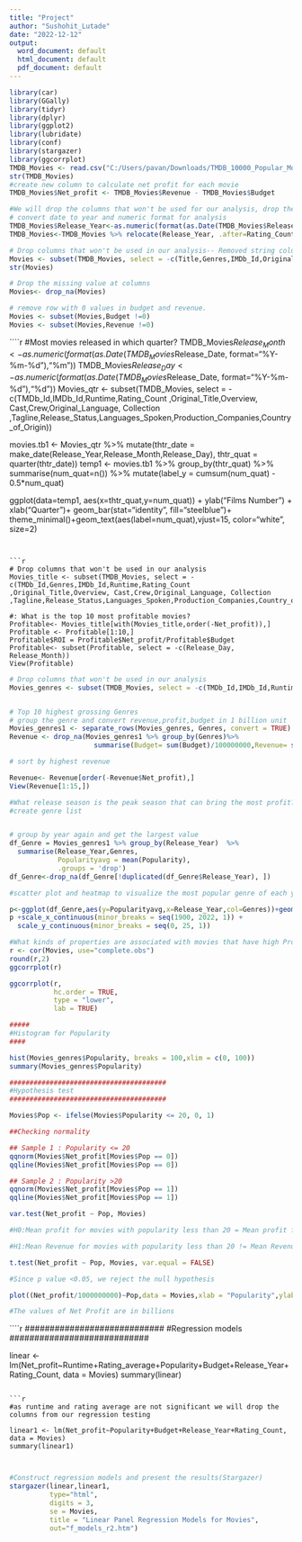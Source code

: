 ---
title: "Project"
author: "Sushohit_Lutade"
date: "2022-12-12"
output:
  word_document: default
  html_document: default
  pdf_document: default
---

```{r}
library(car)
library(GGally)
library(tidyr)
library(dplyr)
library(ggplot2)
library(lubridate)
library(conf)
library(stargazer)
library(ggcorrplot)
TMDB_Movies <- read.csv("C:/Users/pavan/Downloads/TMDB_10000_Popular_Movies (1).csv")
str(TMDB_Movies)
#create new column to calculate net profit for each movie
TMDB_Movies$Net_profit <- TMDB_Movies$Revenue - TMDB_Movies$Budget 

#We will drop the columns that won't be used for our analysis, drop the missing value
# convert date to year and numeric format for analysis
TMDB_Movies$Release_Year<-as.numeric(format(as.Date(TMDB_Movies$Release_Date, format="%Y-%m-%d"),"%Y"))
TMDB_Movies<-TMDB_Movies %>% relocate(Release_Year, .after=Rating_Count)

# Drop columns that won't be used in our analysis-- Removed string colums and not related column removed
Movies <- subset(TMDB_Movies, select = -c(Title,Genres,IMDb_Id,Original_Title,Overview, Cast,Crew,Original_Language, Collection ,Tagline,Release_Status,Languages_Spoken,Production_Companies,Country_of_Origin,Release_Date))
str(Movies)

# Drop the missing value at columns
Movies<- drop_na(Movies)

# remove row with 0 values in budget and revenue.
Movies <- subset(Movies,Budget !=0)
Movies <- subset(Movies,Revenue !=0)

```

````{r}
#Most movies released in which quarter?
TMDB_Movies$Release_Month<-as.numeric(format(as.Date(TMDB_Movies$Release_Date, format="%Y-%m-%d"),"%m"))
TMDB_Movies$Release_Day<-as.numeric(format(as.Date(TMDB_Movies$Release_Date, format="%Y-%m-%d"),"%d"))
Movies_qtr <- subset(TMDB_Movies, select = -c(TMDb_Id,IMDb_Id,Runtime,Rating_Count ,Original_Title,Overview, Cast,Crew,Original_Language, Collection ,Tagline,Release_Status,Languages_Spoken,Production_Companies,Country_of_Origin))

movies.tb1 <- Movies_qtr %>%
  mutate(thtr_date = make_date(Release_Year,Release_Month,Release_Day),
         thtr_quat = quarter(thtr_date))
temp1 <- movies.tb1 %>%
  group_by(thtr_quat) %>%
  summarise(num_quat=n()) %>%
  mutate(label_y = cumsum(num_quat) - 0.5*num_quat)

ggplot(data=temp1, aes(x=thtr_quat,y=num_quat)) + ylab("Films Number") + xlab("Quarter")+
  geom_bar(stat="identity", fill="steelblue")+ 
  theme_minimal()+geom_text(aes(label=num_quat),vjust=15, color="white", size=2)

```


```{r}

# Drop columns that won't be used in our analysis
Movies_title <- subset(TMDB_Movies, select = -c(TMDb_Id,Genres,IMDb_Id,Runtime,Rating_Count ,Original_Title,Overview, Cast,Crew,Original_Language, Collection ,Tagline,Release_Status,Languages_Spoken,Production_Companies,Country_of_Origin,Release_Date))

#: What is the top 10 most profitable movies?
Profitable<- Movies_title[with(Movies_title,order(-Net_profit)),]
Profitable <- Profitable[1:10,]
Profitable$ROI = Profitable$Net_profit/Profitable$Budget
Profitable<- subset(Profitable, select = -c(Release_Day, Release_Month))
View(Profitable)

```


```{r}

# Drop columns that won't be used in our analysis
Movies_genres <- subset(TMDB_Movies, select = -c(TMDb_Id,IMDb_Id,Runtime,Rating_Count ,Original_Title,Overview, Cast,Crew,Original_Language, Collection ,Tagline,Release_Status,Languages_Spoken,Production_Companies,Country_of_Origin,Release_Date))


# Top 10 highest grossing Genres
# group the genre and convert revenue,profit,budget in 1 billion unit
Movies_genres1 <- separate_rows(Movies_genres, Genres, convert = TRUE)
Revenue <- drop_na(Movies_genres1 %>% group_by(Genres)%>%
                     summarise(Budget= sum(Budget)/100000000,Revenue= sum(Revenue)/100000000,Net_profit=sum(Net_profit)/100000000,Popularity = mean(Popularity)))

# sort by highest revenue

Revenue<- Revenue[order(-Revenue$Net_profit),]
View(Revenue[1:15,])

```

```{r}


#What release season is the peak season that can bring the most profit?
#create genre list


# group by year again and get the largest value
df_Genre = Movies_genres1 %>% group_by(Release_Year)  %>%
  summarise(Release_Year,Genres,
            Popularityavg = mean(Popularity),
            .groups = 'drop')
df_Genre<-drop_na(df_Genre[!duplicated(df_Genre$Release_Year), ])

#scatter plot and heatmap to visualize the most popular genre of each year.

p<-ggplot(df_Genre,aes(y=Popularityavg,x=Release_Year,col=Genres))+geom_point(size = 2)
p +scale_x_continuous(minor_breaks = seq(1900, 2022, 1)) +
  scale_y_continuous(minor_breaks = seq(0, 25, 1))

```


```{r}
#What kinds of properties are associated with movies that have high Profits?
r <- cor(Movies, use="complete.obs")
round(r,2)
ggcorrplot(r)

ggcorrplot(r, 
           hc.order = TRUE, 
           type = "lower",
           lab = TRUE)
```

```{r}
#####
#Histogram for Popularity
####

hist(Movies_genres$Popularity, breaks = 100,xlim = c(0, 100))
summary(Movies_genres$Popularity)

#######################################
#Hypothesis test
#######################################

Movies$Pop <- ifelse(Movies$Popularity <= 20, 0, 1)

##Checking normality

## Sample 1 : Popularity <= 20
qqnorm(Movies$Net_profit[Movies$Pop == 0])
qqline(Movies$Net_profit[Movies$Pop == 0])

## Sample 2 : Popularity >20
qqnorm(Movies$Net_profit[Movies$Pop == 1])
qqline(Movies$Net_profit[Movies$Pop == 1])

var.test(Net_profit ~ Pop, Movies)

#H0:Mean profit for movies with popularity less than 20 = Mean profit for movies with popularity more than 20

#H1:Mean Revenue for movies with popularity less than 20 != Mean Revenue for movies with popularity more than 20

t.test(Net_profit ~ Pop, Movies, var.equal = FALSE)

#Since p value <0.05, we reject the null hypothesis

plot((Net_profit/1000000000)~Pop,data = Movies,xlab = "Popularity",ylab = "Net Profit(in Billons)",pch=19)

#The values of Net Profit are in billions

```

````{r}
############################
#Regression models
############################
  

linear <- lm(Net_profit~Runtime+Rating_average+Popularity+Budget+Release_Year+Rating_Count, data = Movies)
summary(linear)

```

```{r}
#as runtime and rating average are not significant we will drop the columns from our regression testing

linear1 <- lm(Net_profit~Popularity+Budget+Release_Year+Rating_Count, data = Movies)
summary(linear1)



```

```{r}

#Construct regression models and present the results(Stargazer)
stargazer(linear,linear1, 
          type="html",
          digits = 3,
          se = Movies,
          title = "Linear Panel Regression Models for Movies",
          out="f_models_r2.htm")


```



